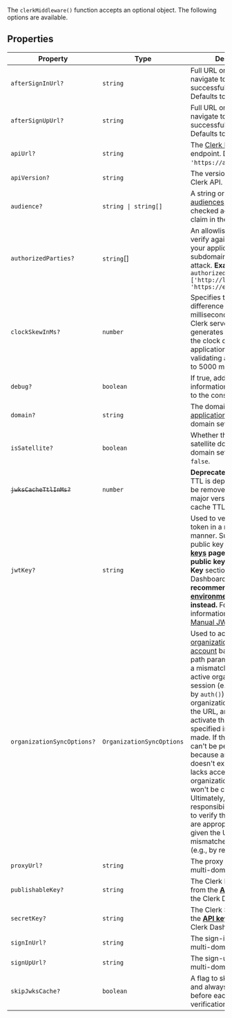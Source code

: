 The `clerkMiddleware()` function accepts an optional object. The following options are available.

## Properties

| Property                                                        | Type                            | Description                                                                                                                                                                                                                                                                                                                                                                                                                                                                                                                                                                                                                                                                                                                                                                                                                              |
| --------------------------------------------------------------- | ------------------------------- | ---------------------------------------------------------------------------------------------------------------------------------------------------------------------------------------------------------------------------------------------------------------------------------------------------------------------------------------------------------------------------------------------------------------------------------------------------------------------------------------------------------------------------------------------------------------------------------------------------------------------------------------------------------------------------------------------------------------------------------------------------------------------------------------------------------------------------------------- |
| <a id="aftersigninurl"></a> `afterSignInUrl?`                   | `string`                        | Full URL or path to navigate to after successful sign in. Defaults to `/`.                                                                                                                                                                                                                                                                                                                                                                                                                                                                                                                                                                                                                                                                                                                                                               |
| <a id="aftersignupurl"></a> `afterSignUpUrl?`                   | `string`                        | Full URL or path to navigate to after successful sign up. Defaults to `/`.                                                                                                                                                                                                                                                                                                                                                                                                                                                                                                                                                                                                                                                                                                                                                               |
| <a id="apiurl"></a> `apiUrl?`                                   | `string`                        | The [Clerk Backend API](/docs/reference/backend-api) endpoint. Defaults to `'https://api.clerk.com'`.                                                                                                                                                                                                                                                                                                                                                                                                                                                                                                                                                                                                                                                                                                                                    |
| <a id="apiversion"></a> `apiVersion?`                           | `string`                        | The version passed to the Clerk API. Defaults to `'v1'`.                                                                                                                                                                                                                                                                                                                                                                                                                                                                                                                                                                                                                                                                                                                                                                                 |
| <a id="audience"></a> `audience?`                               | <code>string \| string[]</code> | A string or list of [audiences](https://datatracker.ietf.org/doc/html/rfc7519#section-4.1.3). If passed, it is checked against the `aud` claim in the token.                                                                                                                                                                                                                                                                                                                                                                                                                                                                                                                                                                                                                                                                             |
| <a id="authorizedparties"></a> `authorizedParties?`             | `string`[]                      | An allowlist of origins to verify against, to protect your application from the subdomain cookie leaking attack. **Example** `authorizedParties: ['http://localhost:3000', 'https://example.com']`                                                                                                                                                                                                                                                                                                                                                                                                                                                                                                                                                                                                                                       |
| <a id="clockskewinms"></a> `clockSkewInMs?`                     | `number`                        | Specifies the allowed time difference (in milliseconds) between the Clerk server (which generates the token) and the clock of the user's application server when validating a token. Defaults to 5000 ms (5 seconds).                                                                                                                                                                                                                                                                                                                                                                                                                                                                                                                                                                                                                    |
| <a id="debug"></a> `debug?`                                     | `boolean`                       | If true, additional debug information will be logged to the console.                                                                                                                                                                                                                                                                                                                                                                                                                                                                                                                                                                                                                                                                                                                                                                     |
| <a id="domain"></a> `domain?`                                   | `string`                        | The domain of a [satellite application](/docs/advanced-usage/satellite-domains) in a multi-domain setup.                                                                                                                                                                                                                                                                                                                                                                                                                                                                                                                                                                                                                                                                                                                                 |
| <a id="issatellite"></a> `isSatellite?`                         | `boolean`                       | Whether the instance is a satellite domain in a multi-domain setup. Defaults to `false`.                                                                                                                                                                                                                                                                                                                                                                                                                                                                                                                                                                                                                                                                                                                                                 |
| <a id="jwkscachettlinms"></a> ~~`jwksCacheTtlInMs?`~~           | `number`                        | **Deprecated** This cache TTL is deprecated and will be removed in the next major version. Specifying a cache TTL is now a no-op.                                                                                                                                                                                                                                                                                                                                                                                                                                                                                                                                                                                                                                                                                                        |
| <a id="jwtkey"></a> `jwtKey?`                                   | `string`                        | Used to verify the session token in a networkless manner. Supply the PEM public key from the **[**API keys**](https://dashboard.clerk.com/last-active?path=api-keys) page -> Show JWT public key -> PEM Public Key** section in the Clerk Dashboard. **It's recommended to use [the environment variable](/docs/deployments/clerk-environment-variables) instead.** For more information, refer to [Manual JWT verification](/docs/backend-requests/handling/manual-jwt).                                                                                                                                                                                                                                                                                                                                                                |
| <a id="organizationsyncoptions"></a> `organizationSyncOptions?` | `OrganizationSyncOptions`       | Used to activate a specific [organization](/docs/organizations/overview) or [personal account](/docs/organizations/organization-workspaces#organization-workspaces-in-the-clerk-dashboard:~:text=Personal%20account) based on URL path parameters. If there's a mismatch between the active organization in the session (e.g., as reported by `auth()`) and the organization indicated by the URL, an attempt to activate the organization specified in the URL will be made. If the activation can't be performed, either because an organization doesn't exist or the user lacks access, the active organization in the session won't be changed. Ultimately, it's the responsibility of the page to verify that the resources are appropriate to render given the URL and handle mismatches appropriately (e.g., by returning a 404). |
| <a id="proxyurl"></a> `proxyUrl?`                               | `string`                        | The proxy URL from a multi-domain setup.                                                                                                                                                                                                                                                                                                                                                                                                                                                                                                                                                                                                                                                                                                                                                                                                 |
| <a id="publishablekey"></a> `publishableKey?`                   | `string`                        | The Clerk Publishable Key from the [**API keys**](https://dashboard.clerk.com/last-active?path=api-keys) page in the Clerk Dashboard.                                                                                                                                                                                                                                                                                                                                                                                                                                                                                                                                                                                                                                                                                                    |
| <a id="secretkey"></a> `secretKey?`                             | `string`                        | The Clerk Secret Key from the [**API keys**](https://dashboard.clerk.com/last-active?path=api-keys) page in the Clerk Dashboard.                                                                                                                                                                                                                                                                                                                                                                                                                                                                                                                                                                                                                                                                                                         |
| <a id="signinurl"></a> `signInUrl?`                             | `string`                        | The sign-in URL from a multi-domain setup.                                                                                                                                                                                                                                                                                                                                                                                                                                                                                                                                                                                                                                                                                                                                                                                               |
| <a id="signupurl"></a> `signUpUrl?`                             | `string`                        | The sign-up URL from a multi-domain setup.                                                                                                                                                                                                                                                                                                                                                                                                                                                                                                                                                                                                                                                                                                                                                                                               |
| <a id="skipjwkscache"></a> `skipJwksCache?`                     | `boolean`                       | A flag to skip ignore cache and always fetch JWKS before each jwt verification.                                                                                                                                                                                                                                                                                                                                                                                                                                                                                                                                                                                                                                                                                                                                                          |
